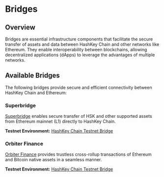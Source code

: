 # Bridges

## Overview

Bridges are essential infrastructure components that facilitate the secure transfer of assets and data between HashKey Chain and other networks like Ethereum. They enable interoperability between blockchains, allowing decentralized applications (dApps) to leverage the advantages of multiple networks.

## Available Bridges

The following bridges provide secure and efficient connectivity between HashKey Chain and Ethereum:

### Superbridge

[Superbridge](https://bridge.hashkeychain.net) enables secure transfer of HSK and other supported assets from Ethereum mainnet (L1) directly to HashKey Chain.

**Testnet Environment:** [HashKey Chain Testnet Bridge](https://testnet-bridge.hashkeychain.net/)

### Orbiter Finance

[Orbiter Finance](https://www.orbiter.finance/en?src_chain=177\&tgt_chain=1\&src_token=ETH) provides trustless cross-rollup transactions of Ethereum and Bitcoin native assets in a seamless manner.

**Testnet Environment:** [HashKey Chain Testnet Bridge](https://test.orbiter.finance/?source=Sepolia\&dest=HashKey%20Sepolia\&token=HSK) 